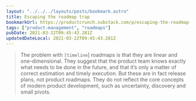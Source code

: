 ```yaml
---
layout: "../../../layouts/posts/bookmark.astro"
title: Escaping the roadmap trap
bookmarkUrl: https://productcrunch.substack.com/p/escaping-the-roadmap-trap
tags: ["product-management", "roadmaps"]
pubDate: 2021-03-22T09:45:43.281Z
updatedDateLocal: 2021-03-22T09:45:43.281Z
---
```


> The problem with `[timeline`] roadmaps is that they are linear and one-dimensional. They suggest that the product team knows exactly what needs to be done in the future, and that it’s only a matter of correct estimation and timely execution. But these are in fact release plans, not product roadmaps. They do not reflect the core concepts of modern product development, such as uncertainty, discovery and small pivots.
